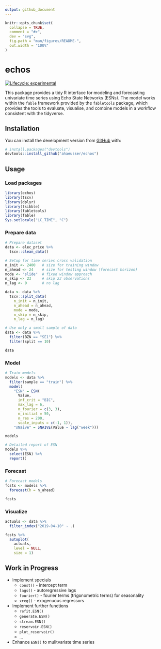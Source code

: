 ```yaml
---
output: github_document
---
```


<!-- README.md is generated from README.Rmd. Please edit that file -->

```r
knitr::opts_chunk$set(
  collapse = TRUE,
  comment = "#>",
  dev = "svg",
  fig.path = "man/figures/README-",
  out.width = "100%"
)
```

# echos

<!-- badges: start -->
[![Lifecycle: experimental](https://img.shields.io/badge/lifecycle-experimental-orange.svg)](https://www.tidyverse.org/lifecycle/#experimental)
<!-- badges: end -->

This package provides a tidy R interface for modeling and forecasting univariate time series using Echo State Networks (ESNs). The model works within the `fable` framework provided by the `fabletools` package, which provides the tools to evaluate, visualise, and combine models in a workflow consistent with the tidyverse.

## Installation

You can install the development version from [GitHub](https://github.com/) with:

``` r
# install.packages("devtools")
devtools::install_github("ahaeusser/echos")
```
## Usage

### Load packages
```r
library(echos)
library(tscv)
library(dplyr)
library(tsibble)
library(fabletools)
library(fable)
Sys.setlocale("LC_TIME", "C")
```

### Prepare data
```r

# Prepare dataset
data <- elec_price %>%
  tscv::clean_data()

# Setup for time series cross validation
n_init <- 2400   # size for training window
n_ahead <- 24    # size for testing window (forecast horizon)
mode <- "slide"  # fixed window approach
n_skip <- 23     # skip 23 observations
n_lag <- 0       # no lag

data <- data %>%
  tscv::split_data(
    n_init = n_init,
    n_ahead = n_ahead,
    mode = mode,
    n_skip = n_skip,
    n_lag = n_lag)

# Use only a small sample of data
data <- data %>%
  filter(BZN == "SE1") %>%
  filter(split == 10)

data
```

### Model
```r
# Train models
models <- data %>%
  filter(sample == "train") %>%
  model(
    "ESN" = ESN(
      Value,
      inf_crit = "BIC",
      max_lag = 6,
      n_fourier = c(3, 3),
      n_initial = 50,
      n_res = 200,
      scale_inputs = c(-1, 1)),
    "sNaive" = SNAIVE(Value ~ lag("week")))

models

# Detailed report of ESN
models %>%
  select(ESN) %>%
  report()

```

### Forecast
```r
# Forecast models
fcsts <- models %>%
  forecast(h = n_ahead)

fcsts
```

### Visualize
```r
actuals <- data %>%
  filter_index("2019-04-10" ~ .)

fcsts %>%
  autoplot(
    actuals,
    level = NULL,
    size = 1)
```


## Work in Progress

* Implement specials
  + `const()` - intercept term
  + `lags()` - autoregressive lags
  + `fourier()` - fourier terms (trigonometric terms) for seasonality
  + `xreg()` - exogenuous regressors
* Implement further functions
  + `refit.ESN()`
  + `generate.ESN()`
  + `stream.ESN()`
  + `reservoir.ESN()`
  + `plot_reservoir()`
  + ...
* Enhance `ESN()` to mulitvariate time series

